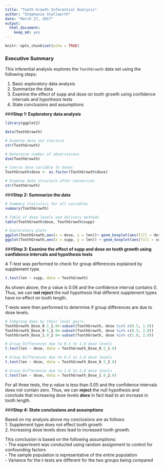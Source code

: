 ---
title: "Tooth Growth Inferential Analysis"
author: "Stephanie Stallworth"
date: "March 27, 2017"
output: 
  html_document: 
    keep_md: yes
---

```{r setup, include=FALSE}
knitr::opts_chunk$set(echo = TRUE)
```

### **Executive Summary**

This inferential analysis explores the `ToothGrowth` data set using the following steps:  

1. Basic exploratory data analysis
2. Summarize the data
3. Examine the effect of supp and dose on tooth growth using confidence intervals and hypothesis tests  
4. State conclusions and assumptions

###**Step 1: Exploratory data analysis**

```{r, message= FALSE, warning = FALSE, comment=""}
library(ggplot2)

data(ToothGrowth)

# Examine data set stucture
str(ToothGrowth)

# Determine number of observations
dim(ToothGrowth)

# Coerce dose variable to doses
ToothGrowth$dose <- as.factor(ToothGrowth$dose)

# Examine data structure after conversion
str(ToothGrowth)

```


###**Step 2: Summarize the data**
```{r,comment = ""}
# Summary statistics for all variables
summary(ToothGrowth)

# Table of dose levels and delivery methods
table(ToothGrowth$dose, ToothGrowth$supp)

# Exploratory plots
ggplot(ToothGrowth,aes(x = dose, y = len))+ geom_boxplot(aes(fill = dose))
ggplot(ToothGrowth,aes(x = supp, y = len)) + geom_boxplot(aes(fill = supp))
```

###**Step 3: Examine the effect of supp and dose on tooth growth using confidence intervals and hypothesis tests **

A T-test was performed to check for group differences explained by supplement type.
```{r,comment=""}
t.test(len ~ supp, data = ToothGrowth)
```
As shown above, the p value is 0.06 and the confidence interval contains 0. Thus, we can **not reject** the null hypothesis that different supplement types have no effect on tooth length.  

T-tests were then performed to determine if group differences are due to dose levels.

```{r,comment=""}

# Subgroup does by their level pairs
ToothGrowth_Dose_0.5_1.0<-subset(ToothGrowth, dose %in% c(0.5, 1.0))
ToothGrowth_Dose_0.5_2.0<-subset(ToothGrowth, dose %in% c(0.5, 2.0))
ToothGrowth_Dose_1.0_2.0<-subset(ToothGrowth, dose %in% c(1.0, 2.0))

# Group Differences due to 0.5 to 1.0 dose levels
t.test(len ~ dose, data = ToothGrowth_Dose_0.5_1.0)

# Group Differences due to 0.5 to 2.0 dose levels
t.test(len ~ dose, data = ToothGrowth_Dose_0.5_2.0)

# Group Differences due to 1.0 to 2.0 dose levels
t.test(len ~ dose, data = ToothGrowth_Dose_1.0_2.0)
```
For all three tests, the p value is less than 0.05 and the confidence intervals does not contain zero.  Thus, we can **reject** the null hypothesis and conclude that increasing dose levels ***does*** in fact lead to an increase in tooth length.  

###**Step 4: State conclusions and assumptions**
 
Based on my analysis above my conclusions are as follows:  
1. Supplement type does not effect tooth growth  
2. Increasing dose levels does lead to increased tooth growth.  

This conclusion is based on the following assumptions:  
- The experiment was conducted using random assignment to control for confounding factors   
- The sample population is representative of the entire population  
- Variance for the t-tests are different for the two groups being compared  
